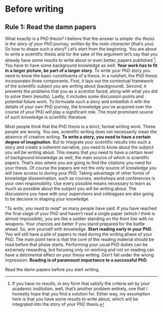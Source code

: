 # Before writing {-#before}

## **Rule 1:** Read the damn papers {-}

:::{.indent}
What exactly is a PhD thesis?
I believe that the answer is simple: *the thesis is the story of your PhD journey, written by the main character* (that's you).
So how to shape such a story?
Let's start from the beginning.
You are about to write a scientific thesis and for the sake of the argument let's say that you already have some results to write about or even better, papers published ^[If you have no results, in any form that satisfy the criteria set by your academic institution, well, that's another problem entirely, one that I honestly hope that you find a solution for. Either way, my assumption here is that you have some results to write about, which will be integrated into the story of your PhD thesis.].
You have to have some background knowledge as well.
**Your work has to fit in a larger picture, be part of a larger story**.
To write your PhD story you need to know the basic constituents of a thesis.
In a nutshell, the PhD thesis incorporates three components.
First, it lays out the contextual framework of the scientific subject you are writing about (background).
Second, it presents the problems that you as a scientist faced, along with what you did to solve them (results).
Lastly, it includes some discussion points and potential future work.
To formulate such a story and embellish it with the details of your own PhD journey, the knowledge you've acquired over the course of your PhD will play a significant role.
The most prominent source of such knowledge is scientific literature.
:::

:::{.indent}
Most people think that the PhD thesis is a strict, formal writing work.
These people are wrong.
You see, scientific writing does not necessarily mean the absence of creative writing.
**To write a story, you need to have a certain degree of imagination**.
But to integrate your scientific results into such a story and create a coherent narrative, you need to know about the subject you will be writing about.
This means that you need to have a certain level of background knowledge as well, the main source of which is scientific papers.
That's also where you are going to find the citations you need for your thesis.
Of course the papers are not the only source of knowledge you will have access to during your PhD.
Taking advantage of other forms of knowledge dissemination, such as courses, workshops and conferences is your own responsibility.
Use every possible means necessary to learn as much as possible about the subject you will be writing about.
The discussions you have with your supervisors and colleagues are also going to be decisive in shaping your knowledge.
:::

:::{.indent}
"*To write, you need to read*" as many people have said.
If you have reached the final stage of your PhD and haven't read a single paper (which I think is almost impossible), you are like a soldier standing on the front line with no weapons.
Your chances are better if you stand prepared for the battle ahead.
So, arm yourself with knowledge.
**Start reading early in your PhD**.
You will still have a pile of papers to read during the writing phase of your PhD.
The main point here is that the core of the reading material should be read before that phase starts.
Performing your usual PhD duties can be extremely rewarding, but focusing only on working and not on reading can have a detrimental effect on your thesis writing.
Don't fall under the wrong impression.
**Reading is of paramount importance to a successful PhD**.
:::

:::{.quote}
Read the damn papers before you start writing.
:::
